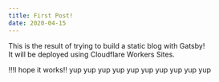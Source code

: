 ```yaml
---
title: First Post!
date: 2020-04-15
---
```

This is the result of trying to build a static blog with Gatsby!  
It will be deployed using Cloudflare Workers Sites.  

!!!I hope it works!!
yup
yup
yup
yup
yup
yup
yup
yup
yup
yup
